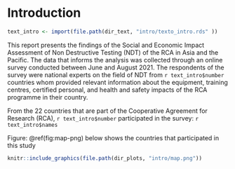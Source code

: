 


# Introduction


```r

text_intro <- import(file.path(dir_text, "intro/texto_intro.rds" ))

```

This report presents the findings of the Social and Economic Impact Assessment of Non Destructive Testing (NDT) of the RCA in Asia and the Pacific. The data that informs the analysis was collected through an online survey conducted between June and August 2021. The respondents of the survey were national experts on the field of NDT from `r text_intro$number` countries whom provided relevant information about the equipment, training centres, certified personal, and health and safety impacts of the RCA programme in their country. 


From the 22 countries that are part of the Cooperative Agreement for Research (RCA), `r text_intro$number` participated in the survey: `r text_intro$names`


Figure: \@ref(fig:map-png) below shows the countries that participated in this study


```r

knitr::include_graphics(file.path(dir_plots, "intro/map.png"))

```





